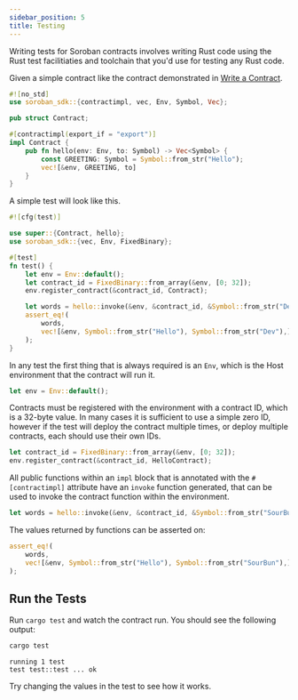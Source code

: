 ```yaml
---
sidebar_position: 5
title: Testing
---
```


Writing tests for Soroban contracts involves writing Rust code using the Rust
test facilitiaties and toolchain that you'd use for testing any Rust code.

Given a simple contract like the contract demonstrated in [Write a
Contract](write-a-contract.mdx).

```rust title="src/lib.rs"
#![no_std]
use soroban_sdk::{contractimpl, vec, Env, Symbol, Vec};

pub struct Contract;

#[contractimpl(export_if = "export")]
impl Contract {
    pub fn hello(env: Env, to: Symbol) -> Vec<Symbol> {
        const GREETING: Symbol = Symbol::from_str("Hello");
        vec![&env, GREETING, to]
    }
}
```

A simple test will look like this.

```rust title="src/test.rs"
#![cfg(test)]

use super::{Contract, hello};
use soroban_sdk::{vec, Env, FixedBinary};

#[test]
fn test() {
    let env = Env::default();
    let contract_id = FixedBinary::from_array(&env, [0; 32]);
    env.register_contract(&contract_id, Contract);

    let words = hello::invoke(&env, &contract_id, &Symbol::from_str("Dev"));
    assert_eq!(
        words,
        vec![&env, Symbol::from_str("Hello"), Symbol::from_str("Dev"),]
    );
}
```

In any test the first thing that is always required is an `Env`, which is the
Host environment that the contract will run it.

```rust
let env = Env::default();
```

Contracts must be registered with the environment with a contract ID, which is a
32-byte value. In many cases it is sufficient to use a simple zero ID, however
if the test will deploy the contract multiple times, or deploy multiple
contracts, each should use their own IDs.

```rust
let contract_id = FixedBinary::from_array(&env, [0; 32]);
env.register_contract(&contract_id, HelloContract);
```

All public functions within an `impl` block that is annotated with the
`#[contractimpl]` attribute have an `invoke` function generated, that can be
used to invoke the contract function within the environment.

```rust
let words = hello::invoke(&env, &contract_id, &Symbol::from_str("SourBun"));
```

The values returned by functions can be asserted on:
```rust
assert_eq!(
    words,
    vec![&env, Symbol::from_str("Hello"), Symbol::from_str("SourBun"),]
);
```

## Run the Tests

Run `cargo test` and watch the contract run. You should see the following output:

```sh
cargo test
```

```
running 1 test
test test::test ... ok
```

Try changing the values in the test to see how it works.

